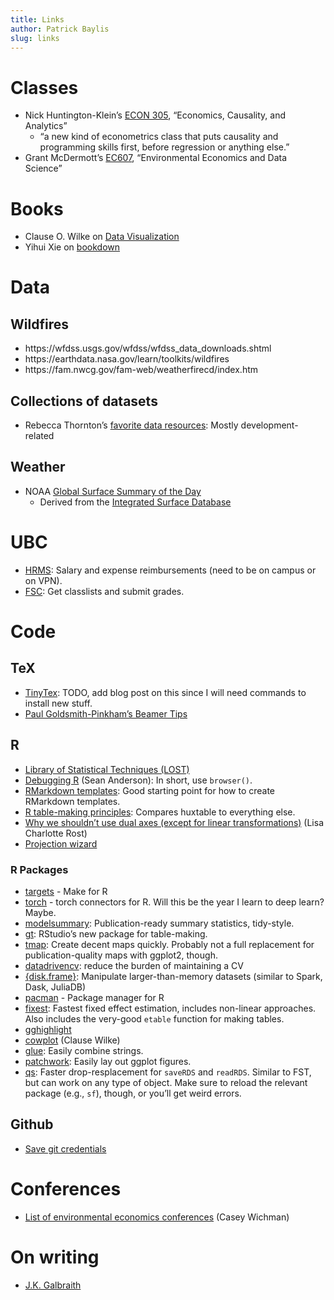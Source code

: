 ```yaml
---
title: Links
author: Patrick Baylis
slug: links
---
```


# Classes
- Nick Huntington-Klein's [ECON 305](http://nickchk.com/econ305.html), "Economics, Causality, and Analytics"
  - "a new kind of econometrics class that puts causality and programming skills first, before regression or anything else."
- Grant McDermott's [EC607](https://github.com/uo-ec607/lectures), "Environmental Economics and Data Science"
  
# Books

- Clause O. Wilke on [Data Visualization](https://serialmentor.com/dataviz/)
- Yihui Xie on [bookdown](https://bookdown.org/yihui/bookdown/)
  
# Data

## Wildfires

- https://wfdss.usgs.gov/wfdss/wfdss_data_downloads.shtml
- https://earthdata.nasa.gov/learn/toolkits/wildfires
- https://fam.nwcg.gov/fam-web/weatherfirecd/index.htm

## Collections of datasets

- Rebecca Thornton's [favorite data resources](https://www.rebeccathornton.net/my-favorite-data-resources/): Mostly development-related

## Weather

- NOAA [Global Surface Summary of the Day](https://catalog.data.gov/dataset/global-surface-summary-of-the-day-gsod)
  - Derived from the [Integrated Surface Database](https://www.ncdc.noaa.gov/isd)

# UBC

- [HRMS](https://paprod.adm.ubc.ca:8443/psp/paprod/EMPLOYEE/EMPL/h/?tab=PAPP_GUEST): Salary and expense reimbursements (need to be on campus or on VPN).
- [FSC](https://ssc.adm.ubc.ca/fsc/secure/home): Get classlists and submit grades.

# Code

## TeX

- [TinyTex](https://yihui.name/tinytex/): TODO, add blog post on this since I will need commands to install new stuff.
- [Paul Goldsmith-Pinkham's Beamer Tips](https://github.com/paulgp/beamer-tips)

## R

- [Library of Statistical Techniques (LOST)](https://lost-stats.github.io/)
- [Debugging R]([https://seananderson.ca/2013/08/23/debugging-r/]) (Sean Anderson): In short, use `browser()`.
- [RMarkdown templates](https://bookdown.org/yihui/rmarkdown/document-templates.html#): Good starting point for how to create RMarkdown templates.
- [R table-making principles](https://hughjonesd.github.io/huxtable/design-principles.html): Compares huxtable to everything else.
- [Why we shouldn't use dual axes (except for linear transformations)](https://blog.datawrapper.de/dualaxis/) (Lisa Charlotte Rost)
- [Projection wizard](https://projectionwizard.org/)

### R Packages

- [targets](https://docs.ropensci.org/targets/) - Make for R
- [torch](https://blogs.rstudio.com/ai/posts/2020-09-29-introducing-torch-for-r/) - torch connectors for R. Will this be the year I learn to deep learn? Maybe.
- [modelsummary](https://github.com/vincentarelbundock/modelsummary/#installation): Publication-ready summary statistics, tidy-style.
- [gt](https://gt.rstudio.com/): RStudio's new package for table-making.
- [tmap](https://github.com/mtennekes/tmap): Create decent maps quickly. Probably not a full replacement for publication-quality maps with ggplot2, though.
- [datadrivencv](http://nickstrayer.me/datadrivencv/): reduce the burden of maintaining a CV
- [{disk.frame}](https://diskframe.com/articles/intro-disk-frame.html): Manipulate larger-than-memory datasets (similar to Spark, Dask, JuliaDB)
- [pacman](http://trinker.github.io/pacman/vignettes/Introduction_to_pacman.html) - Package manager for R
- [fixest](https://cran.r-project.org/web/packages/fixest/vignettes/fixest_walkthrough.html): Fastest fixed effect estimation, includes non-linear approaches. Also includes the very-good `etable` function for making tables.
- [gghighlight](https://cran.r-project.org/web/packages/gghighlight/vignettes/gghighlight.html)
- [cowplot](https://github.com/wilkelab/cowplot) (Clause Wilke)
- [glue](https://github.com/tidyverse/glue): Easily combine strings.
- [patchwork](https://github.com/thomasp85/patchwork): Easily lay out ggplot figures.
- [qs](https://github.com/traversc/qs): Faster drop-resplacement for `saveRDS` and `readRDS`. Similar to FST, but can work on any type of object. Make sure to reload the relevant package (e.g., `sf`), though, or you'll get weird errors.

## Github
- [Save git credentials](https://help.github.com/en/articles/caching-your-github-password-in-git)

# Conferences 

- [List of environmental economics conferences](http://caseyjwichman.com/resources/) (Casey Wichman)

# On writing 

- [J.K. Galbraith](https://www.theatlantic.com/magazine/archive/1978/03/writing-typing-and-economics/305165/)



